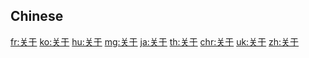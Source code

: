 {{also|關於}}
==Chinese==
{{zh-see|關於}}

[[fr:关于]]
[[ko:关于]]
[[hu:关于]]
[[mg:关于]]
[[ja:关于]]
[[th:关于]]
[[chr:关于]]
[[uk:关于]]
[[zh:关于]]